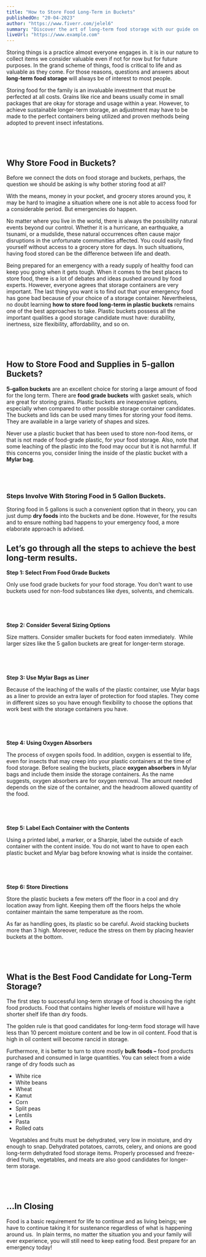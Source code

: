 ```yaml
---
title: "How to Store Food Long-Term in Buckets"
publishedOn: "20-04-2023"
author: "https://www.fiverr.com/jelel6"
summary: "Discover the art of long-term food storage with our guide on using buckets."
liveUrl: "https://www.example.com"
---
```




Storing things is a practice almost everyone engages in. it is in our nature to collect items we consider valuable even if not for now but for future purposes. In the grand scheme of things, food is critical to life and as valuable as they come. For those reasons, questions and answers about **long-term food storage** will always be of interest to most people.

Storing food for the family is an invaluable investment that must be perfected at all costs. Grains like rice and beans usually come in small packages that are okay for storage and usage within a year. However, to achieve sustainable longer-term storage, an adjustment may have to be made to the perfect containers being utilized and proven methods being adopted to prevent insect infestations.

 
&nbsp;
---
## **Why Store Food in Buckets?**

Before we connect the dots on food storage and buckets, perhaps, the question we should be asking is why bother storing food at all?

With the means, money in your pocket, and grocery stores around you, it may be hard to imagine a situation where one is not able to access food for a considerable period. But emergencies do happen.

No matter where you live in the world, there is always the possibility natural events beyond our control. Whether it is a hurricane, an earthquake, a tsunami, or a mudslide, these natural occurrences often cause major disruptions in the unfortunate communities affected. You could easily find yourself without access to a grocery store for days. In such situations, having food stored can be the difference between life and death.

Being prepared for an emergency with a ready supply of healthy food can keep you going when it gets tough. When it comes to the best places to store food, there is a lot of debates and ideas pushed around by food experts. However, everyone agrees that storage containers are very important. The last thing you want is to find out that your emergency food has gone bad because of your choice of a storage container. Nevertheless, no doubt learning **how to store food long-term in plastic buckets** remains one of the best approaches to take. Plastic buckets possess all the important qualities a good storage candidate must have: durability, inertness, size flexibility, affordability, and so on.

 
&nbsp;
---
## **How to Store Food and Supplies in 5-gallon Buckets?**

**5-gallon buckets** are an excellent choice for storing a large amount of food for the long term. There are **food grade buckets** with gasket seals, which are great for storing grains. Plastic buckets are inexpensive options, especially when compared to other possible storage container candidates. The buckets and lids can be used many times for storing your food items. They are available in a large variety of shapes and sizes.

Never use a plastic bucket that has been used to store non-food items, or that is not made of food-grade plastic, for your food storage. Also, note that some leaching of the plastic into the food may occur but it is not harmful. If this concerns you, consider lining the inside of the plastic bucket with a **Mylar bag**.

&nbsp;
---
### **Steps Involve With Storing Food in 5 Gallon Buckets.**

Storing food in 5 gallons is such a convenient option that in theory, you can just dump **dry foods** into the buckets and be done. However, for the results and to ensure nothing bad happens to your emergency food, a more elaborate approach is advised.

Let’s go through all the steps to achieve the best long-term results.
&nbsp;
---

**Step 1: Select From Food Grade Buckets**

Only use food grade buckets for your food storage. You don’t want to use buckets used for non-food substances like dyes, solvents, and chemicals.

 
&nbsp;
---

**Step 2: Consider Several Sizing Options**

Size matters. Consider smaller buckets for food eaten immediately.  While larger sizes like the 5 gallon buckets are great for longer-term storage.

 
&nbsp;
---
**Step 3: Use Mylar Bags as Liner**

Because of the leaching of the walls of the plastic container, use Mylar bags as a liner to provide an extra layer of protection for food staples. They come in different sizes so you have enough flexibility to choose the options that work best with the storage containers you have.

 
&nbsp;
---
**Step 4: Using Oxygen Absorbers**

The process of oxygen spoils food. In addition, oxygen is essential to life, even for insects that may creep into your plastic containers at the time of food storage. Before sealing the buckets, place **oxygen absorbers** in Mylar bags and include them inside the storage containers. As the name suggests, oxygen absorbers are for oxygen removal. The amount needed depends on the size of the container, and the headroom allowed quantity of the food.

 
&nbsp;
---
**Step 5: Label Each Container with the Contents**

Using a printed label, a marker, or a Sharpie, label the outside of each container with the content inside. You do not want to have to open each plastic bucket and Mylar bag before knowing what is inside the container.

 
&nbsp;
---
**Step 6: Store Directions**

Store the plastic buckets a few meters off the floor in a cool and dry location away from light. Keeping them off the floors helps the whole container maintain the same temperature as the room.

As far as handling goes, its plastic so be careful. Avoid stacking buckets more than 3 high. Moreover, reduce the stress on them by placing heavier buckets at the bottom.

 
&nbsp;
---
## **What is the Best Food Candidate for Long-Term Storage?**

The first step to successful long-term storage of food is choosing the right food products. Food that contains higher levels of moisture will have a shorter shelf life than dry foods.

The golden rule is that good candidates for long-term food storage will have less than 10 percent moisture content and be low in oil content. Food that is high in oil content will become rancid in storage.

Furthermore, it is better to turn to store mostly **bulk foods –** food products purchased and consumed in large quantities. You can select from a wide range of dry foods such as

* White rice
* White beans
* Wheat
* &#x20;Kamut
* Corn
* Split peas
* Lentils
* Pasta
* Rolled oats

 
Vegetables and fruits must be dehydrated, very low in moisture, and dry enough to snap. Dehydrated potatoes, carrots, celery, and onions are good long-term dehydrated food storage items. Properly processed and freeze-dried fruits, vegetables, and meats are also good candidates for longer-term storage.


&nbsp;
---
## **…In Closing**

Food is a basic requirement for life to continue and as living beings; we have to continue taking it for sustenance regardless of what is happening around us.  In plain terms, no matter the situation you and your family will ever experience, you will still need to keep eating food. Best prepare for an emergency today!

&nbsp;
---